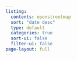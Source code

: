 ```yaml
---
listing:
  contents: openstreetmap
  sort: "date desc"
  type: default
  categories: true
  sort-ui: false
  filter-ui: false
page-layout: full
---
```

